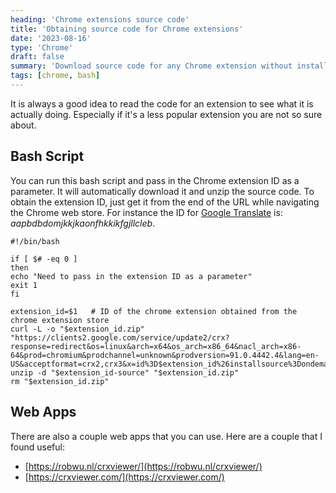 ```yaml
---
heading: 'Chrome extensions source code'
title: 'Obtaining source code for Chrome extensions'
date: '2023-08-16'
type: 'Chrome'
draft: false
summary: 'Download source code for any Chrome extension without installation'
tags: [chrome, bash]
---
```


It is always a good idea to read the code for an extension to see what it is actually doing. Especially if it's a
less popular extension you are not so sure about.

## Bash Script

You can run this bash script and pass in the Chrome extension ID as a parameter. It will automatically download it
and unzip the source code. To obtain the extension ID, just get it from the end of the URL while navigating the
Chrome web store. For instance the ID for
[Google Translate](https://chrome.google.com/webstore/detail/google-translate/aapbdbdomjkkjkaonfhkkikfgjllcleb) is:
_aapbdbdomjkkjkaonfhkkikfgjllcleb_.


```
#!/bin/bash

if [ $# -eq 0 ]
then
echo "Need to pass in the extension ID as a parameter"
exit 1
fi

extension_id=$1   # ID of the chrome extension obtained from the chrome extension store
curl -L -o "$extension_id.zip" "https://clients2.google.com/service/update2/crx?response=redirect&os=linux&arch=x64&os_arch=x86_64&nacl_arch=x86-64&prod=chromium&prodchannel=unknown&prodversion=91.0.4442.4&lang=en-US&acceptformat=crx2,crx3&x=id%3D$extension_id%26installsource%3Dondemand%26uc"
unzip -d "$extension_id-source" "$extension_id.zip"
rm "$extension_id.zip"
```

## Web Apps

There are also a couple web apps that you can use. Here are a couple that I found useful:
* [https://robwu.nl/crxviewer/](https://robwu.nl/crxviewer/)
* [https://crxviewer.com/](https://crxviewer.com/)


